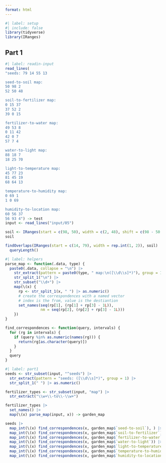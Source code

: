 ```yaml
---
format: html
---
```


```r
#| label: setup
#| include: false
library(tidyverse)
library(IRanges)
```

## Part 1

```r
#| label: readin-input
read_lines(
"seeds: 79 14 55 13

seed-to-soil map:
50 98 2
52 50 48

soil-to-fertilizer map:
0 15 37
37 52 2
39 0 15

fertilizer-to-water map:
49 53 8
0 11 42
42 0 7
57 7 4

water-to-light map:
88 18 7
18 25 70

light-to-temperature map:
45 77 23
81 45 19
68 64 13

temperature-to-humidity map:
0 69 1
1 0 69

humidity-to-location map:
60 56 37
56 93 4") -> test
input <- read_lines("input/05")
```

```r
soil <- IRanges(start = c(98, 50), width = c(2, 48), shift = c(98 - 50, 50 - 52))
soil

findOverlaps(IRanges(start = c(14, 79), width = rep.int(1, 2)), soil) |> 
  queryLength()
```



```r
#| label: helpers
parse_map <- function(.data, type) {
  paste0(.data, collapse = "\n") |> 
    str_extract(pattern = paste0(type, " map:\n([\\d\\s]*)"), group = 1) |> 
    str_split_1("\n") |> 
    str_subset("\\d+") |> 
    map(\(x) {
      rp <- str_split_1(x, " ") |> as.numeric()
      # create the correspondences with a named vector
      # index is the from, value is the destiantion
      set_names(seq(rp[1], (rp[1] + rp[3] - 1L)), 
                nm = seq(rp[2], (rp[2] + rp[3] - 1L)))
    })
}

find_correspondences <- function(query, intervals) {
  for (rg in intervals) {
    if (query %in% as.numeric(names(rg))) {
      return(rg[as.character(query)])
    }
  }
  query
}
```

```r
#| label: part1
seeds <- str_subset(input, "^seeds") |> 
  str_extract(pattern = "seeds: ([\\d\\s]*)", group = 1) |> 
  str_split_1(" ") |> as.numeric()

fertilizer_types <- str_subset(input, "map") |> 
  str_extract("\\w+\\-to\\-\\w+")

fertilizer_types |> 
  set_names() |> 
  map(\(x) parse_map(input, x)) -> garden_map

seeds |> 
  map_int(\(x) find_correspondences(x, garden_map$`seed-to-soil`), ) |> 
  map_int(\(x) find_correspondences(x, garden_map$`soil-to-fertilizer`)) |> 
  map_int(\(x) find_correspondences(x, garden_map$`fertilizer-to-water`)) |> 
  map_int(\(x) find_correspondences(x, garden_map$`water-to-light`)) |> 
  map_int(\(x) find_correspondences(x, garden_map$`light-to-temperature`)) |> 
  map_int(\(x) find_correspondences(x, garden_map$`temperature-to-humidity`)) |> 
  map_int(\(x) find_correspondences(x, garden_map$`humidity-to-location`))
  

```



